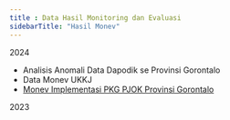 ```yaml
---
title : Data Hasil Monitoring dan Evaluasi
sidebarTitle: "Hasil Monev"
---
```


<Tip>2024</Tip>

- Analisis Anomali Data Dapodik se Provinsi Gorontalo
- Data Monev UKKJ
- [Monev Implementasi PKG PJOK Provinsi Gorontalo](https://drive.google.com/drive/folders/1S8xW6oB56nyOlxyo9PJzkgTTYhyKqLPB)


<Tip>2023</Tip>